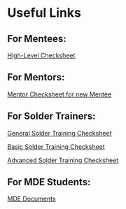 # Useful Links

## For Mentees:

[High-Level Checksheet](/mentee_checksheet)

## For Mentors:

[Mentor Checksheet for new Mentee](/mentor_checksheet)


## For Solder Trainers:

[General Solder Training Checksheet](/soldering/general)

[Basic Solder Training Checksheet](/soldering/basic)

[Advanced Solder Training Checksheet](/soldering/advanced)

## For MDE Students: 

[MDE Documents](/mde/docs)

